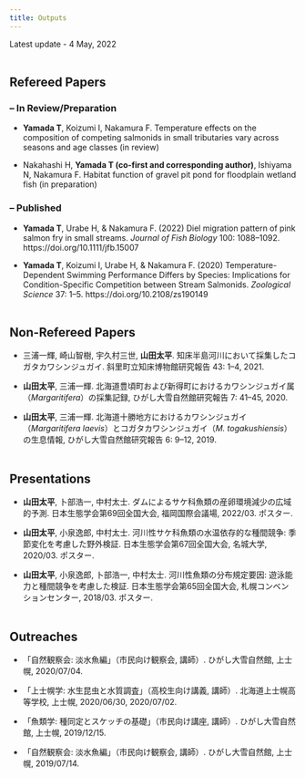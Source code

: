 ```yaml
---
title: Outputs
---
```


Latest update - 4 May, 2022
<br />
<br />

## Refereed Papers
### – In Review/Preparation
-  **Yamada T**, Koizumi I, Nakamura F. Temperature effects on the composition of competing salmonids in small tributaries vary across seasons and age classes (in review)

- Nakahashi H, **Yamada T (co-first and corresponding author)**, Ishiyama N, Nakamura F. Habitat function of gravel pit pond for floodplain wetland fish (in preparation)

### – Published
- **Yamada T**, Urabe H, & Nakamura F. (2022) Diel migration pattern of pink salmon fry in small streams. *Journal of Fish Biology* 100: 1088–1092. https://doi.org/10.1111/jfb.15007

- **Yamada T**, Koizumi I, Urabe H, & Nakamura F. (2020) Temperature-Dependent Swimming Performance Differs by Species: Implications for Condition-Specific Competition between Stream Salmonids. *Zoological Science* 37: 1–5. https://doi.org/10.2108/zs190149
<br />
<br />

## Non-Refereed Papers

- 三浦一輝, 崎山智樹, 宇久村三世, **山田太平**. 知床半島河川において採集したコガタカワシンジュガイ. 斜里町立知床博物館研究報告 43: 1–4, 2021.

- **山田太平**, 三浦一輝. 北海道豊頃町および新得町におけるカワシンジュガイ属（*Margaritifera*）の採集記録, ひがし大雪自然館研究報告 7: 41–45, 2020.

- **山田太平**, 三浦一輝. 北海道十勝地方におけるカワシンジュガイ（*Margaritifera laevis*）とコガタカワシンジュガイ（*M. togakushiensis*）の生息情報, ひがし大雪自然館研究報告 6: 9–12, 2019.
<br />
<br />

## Presentations

- **山田太平**, 卜部浩一, 中村太士. ダムによるサケ科魚類の産卵環境減少の広域的予測. 日本生態学会第69回全国大会, 福岡国際会議場, 2022/03. ポスター.

- **山田太平**, 小泉逸郎, 中村太士. 河川性サケ科魚類の水温依存的な種間競争: 季節変化を考慮した野外検証. 日本生態学会第67回全国大会, 名城大学, 2020/03. ポスター.

- **山田太平**, 小泉逸郎, 卜部浩一, 中村太士. 河川性魚類の分布規定要因: 遊泳能力と種間競争を考慮した検証. 日本生態学会第65回全国大会, 札幌コンベンションセンター, 2018/03. ポスター.
<br />
<br />

## Outreaches

- 「自然観察会: 淡水魚編」（市民向け観察会, 講師）. ひがし大雪自然館, 上士幌, 2020/07/04.

- 「上士幌学: 水生昆虫と水質調査」（高校生向け講義, 講師）. 北海道上士幌高等学校, 上士幌, 2020/06/30, 2020/07/02.

- 「魚類学: 種同定とスケッチの基礎」（市民向け講座, 講師）. ひがし大雪自然館, 上士幌, 2019/12/15.

- 「自然観察会: 淡水魚編」（市民向け観察会, 講師）. ひがし大雪自然館, 上士幌, 2019/07/14.



